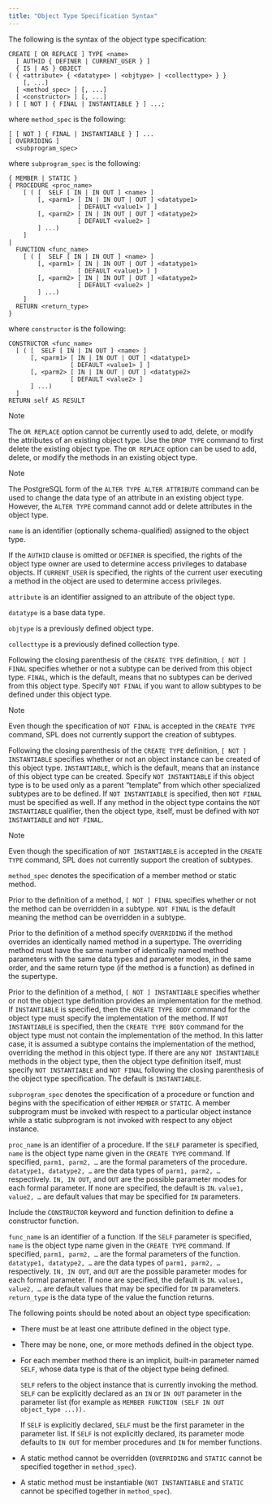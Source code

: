 ```yaml
---
title: "Object Type Specification Syntax"
---
```


The following is the syntax of the object type specification:

``` text
CREATE [ OR REPLACE ] TYPE <name>
  [ AUTHID { DEFINER | CURRENT_USER } ]
  { IS | AS } OBJECT
( { <attribute> { <datatype> | <objtype> | <collecttype> } }
    [, ...]
  [ <method_spec> ] [, ...]
  [ <constructor> ] [, ...]
) [ [ NOT ] { FINAL | INSTANTIABLE } ] ...;
```

where `method_spec` is the following:

``` text
[ [ NOT ] { FINAL | INSTANTIABLE } ] ...
[ OVERRIDING ]
  <subprogram_spec>
```

where `subprogram_spec` is the following:

``` text
{ MEMBER | STATIC }
{ PROCEDURE <proc_name>
    [ ( [  SELF [ IN | IN OUT ] <name> ]
        [, <parm1> [ IN | IN OUT | OUT ] <datatype1>
                   [ DEFAULT <value1> ] ]
        [, <parm2> [ IN | IN OUT | OUT ] <datatype2>
                   [ DEFAULT <value2> ]
        ] ...)
    ]
|
  FUNCTION <func_name>
    [ ( [  SELF [ IN | IN OUT ] <name> ]
        [, <parm1> [ IN | IN OUT | OUT ] <datatype1>
                   [ DEFAULT <value1> ] ]
        [, <parm2> [ IN | IN OUT | OUT ] <datatype2>
                   [ DEFAULT <value2> ]
        ] ...)
    ]
  RETURN <return_type>
}
```

where `constructor` is the following:

``` text
CONSTRUCTOR <func_name>
  [ ( [  SELF [ IN | IN OUT ] <name> ]
      [, <parm1> [ IN | IN OUT | OUT ] <datatype1>
                 [ DEFAULT <value1> ] ]
      [, <parm2> [ IN | IN OUT | OUT ] <datatype2>
                 [ DEFAULT <value2> ]
      ] ...)
  ]
RETURN self AS RESULT
```

<div class="note">

<div class="title">

Note

</div>

The `OR REPLACE` option cannot be currently used to add, delete, or modify the attributes of an existing object type. Use the `DROP TYPE` command to first delete the existing object type. The `OR REPLACE` option can be used to add, delete, or modify the methods in an existing object type.

</div>

<div class="note">

<div class="title">

Note

</div>

The PostgreSQL form of the `ALTER TYPE ALTER ATTRIBUTE` command can be used to change the data type of an attribute in an existing object type. However, the `ALTER TYPE` command cannot add or delete attributes in the object type.

</div>

`name` is an identifier (optionally schema-qualified) assigned to the object type.

If the `AUTHID` clause is omitted or `DEFINER` is specified, the rights of the object type owner are used to determine access privileges to database objects. If `CURRENT_USER` is specified, the rights of the current user executing a method in the object are used to determine access privileges.

`attribute` is an identifier assigned to an attribute of the object type.

`datatype` is a base data type.

`objtype` is a previously defined object type.

`collecttype` is a previously defined collection type.

Following the closing parenthesis of the `CREATE TYPE` definition, `[ NOT ] FINAL` specifies whether or not a subtype can be derived from this object type. `FINAL`, which is the default, means that no subtypes can be derived from this object type. Specify `NOT FINAL` if you want to allow subtypes to be defined under this object type.

<div class="note">

<div class="title">

Note

</div>

Even though the specification of `NOT FINAL` is accepted in the `CREATE TYPE` command, SPL does not currently support the creation of subtypes.

</div>

Following the closing parenthesis of the `CREATE TYPE` definition, `[ NOT ] INSTANTIABLE` specifies whether or not an object instance can be created of this object type. `INSTANTIABLE`, which is the default, means that an instance of this object type can be created. Specify `NOT INSTANTIABLE` if this object type is to be used only as a parent “template” from which other specialized subtypes are to be defined. If `NOT INSTANTIABLE` is specified, then `NOT FINAL` must be specified as well. If any method in the object type contains the `NOT INSTANTIABLE` qualifier, then the object type, itself, must be defined with `NOT INSTANTIABLE` and `NOT FINAL`.

<div class="note">

<div class="title">

Note

</div>

Even though the specification of `NOT INSTANTIABLE` is accepted in the `CREATE TYPE` command, SPL does not currently support the creation of subtypes.

</div>

`method_spec` denotes the specification of a member method or static method.

Prior to the definition of a method, `[ NOT ] FINAL` specifies whether or not the method can be overridden in a subtype. `NOT FINAL` is the default meaning the method can be overridden in a subtype.

Prior to the definition of a method specify `OVERRIDING` if the method overrides an identically named method in a supertype. The overriding method must have the same number of identically named method parameters with the same data types and parameter modes, in the same order, and the same return type (if the method is a function) as defined in the supertype.

Prior to the definition of a method, `[ NOT ] INSTANTIABLE` specifies whether or not the object type definition provides an implementation for the method. If `INSTANTIABLE` is specified, then the `CREATE TYPE BODY` command for the object type must specify the implementation of the method. If `NOT INSTANTIABLE` is specified, then the `CREATE TYPE BODY` command for the object type must not contain the implementation of the method. In this latter case, it is assumed a subtype contains the implementation of the method, overriding the method in this object type. If there are any `NOT INSTANTIABLE` methods in the object type, then the object type definition itself, must specify `NOT INSTANTIABLE` and `NOT FINAL` following the closing parenthesis of the object type specification. The default is `INSTANTIABLE`.

`subprogram_spec` denotes the specification of a procedure or function and begins with the specification of either `MEMBER` or `STATIC`. A member subprogram must be invoked with respect to a particular object instance while a static subprogram is not invoked with respect to any object instance.

`proc_name` is an identifier of a procedure. If the `SELF` parameter is specified, `name` is the object type name given in the `CREATE TYPE` command. If specified, `parm1, parm2, …` are the formal parameters of the procedure. `datatype1, datatype2, …` are the data types of `parm1, parm2, …` respectively. `IN, IN OUT`, and `OUT` are the possible parameter modes for each formal parameter. If none are specified, the default is `IN`. `value1, value2, …` are default values that may be specified for `IN` parameters.

Include the `CONSTRUCTOR` keyword and function definition to define a constructor function.

`func_name` is an identifier of a function. If the `SELF` parameter is specified, `name` is the object type name given in the `CREATE TYPE` command. If specified, `parm1, parm2, …` are the formal parameters of the function. `datatype1, datatype2, …` are the data types of `parm1, parm2, …` respectively. `IN, IN OUT`, and `OUT` are the possible parameter modes for each formal parameter. If none are specified, the default is `IN`. `value1, value2, …` are default values that may be specified for `IN` parameters. `return_type` is the data type of the value the function returns.

The following points should be noted about an object type specification:

  - There must be at least one attribute defined in the object type.

  - There may be none, one, or more methods defined in the object type.

  - For each member method there is an implicit, built-in parameter named `SELF`, whose data type is that of the object type being defined.
    
    `SELF` refers to the object instance that is currently invoking the method. `SELF` can be explicitly declared as an `IN` or `IN OUT` parameter in the parameter list (for example as `MEMBER FUNCTION (SELF IN OUT object_type ...)).`
    
    If `SELF` is explicitly declared, `SELF` must be the first parameter in the parameter list. If `SELF` is not explicitly declared, its parameter mode defaults to `IN OUT` for member procedures and `IN` for member functions.

  - A static method cannot be overridden (`OVERRIDING` and `STATIC` cannot be specified together in `method_spec`).

  - A static method must be instantiable (`NOT INSTANTIABLE` and `STATIC` cannot be specified together in `method_spec`).
